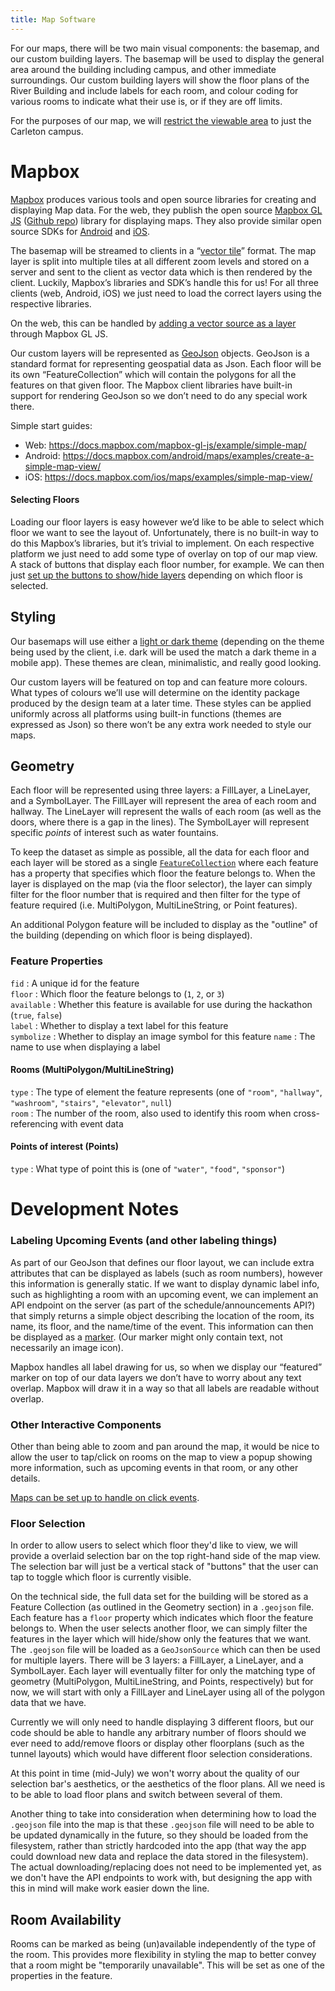 ```yaml
---
title: Map Software
---
```


For our maps, there will be two main visual components: the basemap, and our custom building layers. The basemap will be used to display the general area around the building including campus, and other immediate surroundings. Our custom building layers will show the floor plans of the River Building and include labels for each room, and colour coding for various rooms to indicate what their use is, or if they are off limits. 

For the purposes of our map, we will [restrict the viewable area](https://docs.mapbox.com/mapbox-gl-js/example/restrict-bounds/) to just the Carleton campus.

# Mapbox

[Mapbox](https://www.mapbox.com/) produces various tools and open source libraries for creating and displaying Map data. For the web, they publish the open source [Mapbox GL JS](https://docs.mapbox.com/mapbox-gl-js/overview/) ([Github repo](https://github.com/mapbox/mapbox-gl-js)) library for displaying maps. They also provide similar open source SDKs for [Android](https://docs.mapbox.com/android/maps/overview/) and [iOS](https://docs.mapbox.com/ios/maps/overview/).

The basemap will be streamed to clients in a “[vector tile](https://docs.mapbox.com/vector-tiles/reference/)” format. The map layer is split into multiple tiles at all different zoom levels and stored on a server and sent to the client as vector data which is then rendered by the client. Luckily, Mapbox’s libraries and SDK’s handle this for us! For all three clients (web, Android, iOS) we just need to load the correct layers using the respective libraries.

On the web, this can be handled by [adding a vector source as a layer](https://docs.mapbox.com/mapbox-gl-js/example/vector-source/) through Mapbox GL JS.

Our custom layers will be represented as [GeoJson](https://geojson.org/) objects. GeoJson is a standard format for representing geospatial data as Json. Each floor will be its own “FeatureCollection” which will contain the polygons for all the features on that given floor. The Mapbox client libraries have built-in support for rendering GeoJson so we don’t need to do any special work there.

Simple start guides:  
- Web: https://docs.mapbox.com/mapbox-gl-js/example/simple-map/
- Android: https://docs.mapbox.com/android/maps/examples/create-a-simple-map-view/
- iOS: https://docs.mapbox.com/ios/maps/examples/simple-map-view/

#### Selecting Floors

Loading our floor layers is easy however we’d like to be able to select which floor we want to see the layout of. Unfortunately, there is no built-in way to do this Mapbox’s libraries, but it’s trivial to implement. 
On each respective platform we just need to add some type of overlay on top of our map view. A stack of buttons that display each floor number, for example. We can then just [set up the buttons to show/hide layers](https://docs.mapbox.com/mapbox-gl-js/example/toggle-layers/) depending on which floor is selected.

## Styling

Our basemaps will use either a [light or dark theme](https://www.mapbox.com/maps/light-dark/) (depending on the theme being used by the client, i.e. dark will be used the match a dark theme in a mobile app). These themes are clean, minimalistic, and really good looking.

Our custom layers will be featured on top and can feature more colours. What types of colours we’ll use will determine on the identity package produced by the design team at a later time.
These styles can be applied uniformly across all platforms using built-in functions (themes are expressed as Json) so there won’t be any extra work needed to style our maps.

## Geometry

Each floor will be represented using three layers: a FillLayer, a LineLayer, and a SymbolLayer. The FillLayer will represent the area of each room and hallway. The LineLayer will represent the walls of each room (as well as the doors, where there is a gap in the lines). The SymbolLayer will represent specific *points* of interest such as water fountains. 

To keep the dataset as simple as possible, all the data for each floor and each layer will be stored as a single [`FeatureCollection`](http://wiki.geojson.org/GeoJSON_draft_version_6#FeatureCollection) where each feature has a property that specifies which floor the feature belongs to. When the layer is displayed on the map (via the floor selector), the layer can simply filter for the floor number that is required and then filter for the type of feature required (i.e. MultiPolygon, MultiLineString, or Point features).

An additional Polygon feature will be included to display as the "outline" of the building (depending on which floor is being displayed).

### Feature Properties
`fid` : A unique id for the feature  
`floor` : Which floor the feature belongs to (`1`, `2`, or `3`)  
`available` : Whether this feature is available for use during the hackathon (`true`, `false`)  
`label` : Whether to display a text label for this feature  
`symbolize` : Whether to display an image symbol for this feature
`name` : The name to use when displaying a label

#### Rooms (MultiPolygon/MultiLineString)
`type` : The type of element the feature represents (one of `"room"`, `"hallway"`, `"washroom"`, `"stairs"`, `"elevator"`, `null`)  
`room` : The number of the room, also used to identify this room when cross-referencing with event data  

#### Points of interest (Points)
`type` : What type of point this is (one of `"water"`, `"food"`, `"sponsor"`)  

# Development Notes

### Labeling Upcoming Events (and other labeling things)

As part of our GeoJson that defines our floor layout, we can include extra attributes that can be displayed as labels (such as room numbers), however this information is generally static. If we want to display dynamic label info, such as highlighting a room with an upcoming event, we can implement an API endpoint on the server (as part of the schedule/announcements API?) that simply returns a simple object describing the location of the room, its name, its floor, and the name/time of the event. This information can then be displayed as a [marker](https://docs.mapbox.com/help/tutorials/markers/). (Our marker might only contain text, not necessarily an image icon).

Mapbox handles all label drawing for us, so when we display our “featured” marker on top of our data layers we don’t have to worry about any text overlap. Mapbox will draw it in a way so that all labels are readable without overlap.

### Other Interactive Components

Other than being able to zoom and pan around the map, it would be nice to allow the user to tap/click on rooms on the map to view a popup showing more information, such as upcoming events in that room, or any other details.

[Maps can be set up to handle on click events](https://docs.mapbox.com/mapbox-gl-js/example/polygon-popup-on-click/).

### Floor Selection

In order to allow users to select which floor they'd like to view, we will provide a overlaid selection bar on the top right-hand side of the map view. The selection bar will just be a vertical stack of "buttons" that the user can tap to toggle which floor is currently visible. 

On the technical side, the full data set for the building will be stored as a Feature Collection (as outlined in the Geometry section) in a `.geojson` file. Each feature has a `floor` property which indicates which floor the feature belongs to. When the user selects another floor, we can simply filter the features in the layer which will hide/show only the features that we want. The `.geojson` file will be loaded as a `GeoJsonSource` which can then be used for multiple layers. There will be 3 layers: a FillLayer, a LineLayer, and a SymbolLayer. Each layer will eventually filter for only the matching type of geometry (MultiPolygon, MultiLineString, and Points, respectively) but for now, we will start with only a FillLayer and LineLayer using all of the polygon data that we have.

Currently we will only need to handle displaying 3 different floors, but our code should be able to handle any arbitrary number of floors should we ever need to add/remove floors or display other floorplans (such as the tunnel layouts) which would have different floor selection considerations. 

At this point in time (mid-July) we won't worry about the quality of our selection bar's aesthetics, or the aesthetics of the floor plans. All we need is to be able to load floor plans and switch between several of them.

Another thing to take into consideration when determining how to load the `.geojson` file into the map is that these `.geojson` file will need to be able to be updated dynamically in the future, so they should be loaded from the filesystem, rather than strictly hardcoded into the app (that way the app could download new data and replace the data stored in the filesystem). The actual downloading/replacing does not need to be implemented yet, as we don't have the API endpoints to work with, but designing the app with this in mind will make work easier down the line. 

## Room Availability

Rooms can be marked as being (un)available independently of the type of the room. This provides more flexibility in styling the map to better convey that a room might be "temporarily unavailable". This will be set as one of the properties in the feature. 